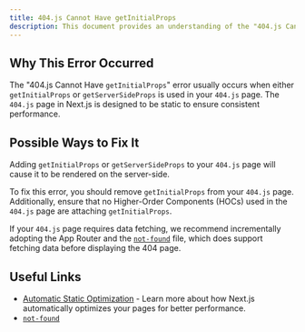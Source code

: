 ```yaml
---
title: 404.js Cannot Have getInitialProps
description: This document provides an understanding of the "404.js Cannot Have getInitialProps" error in Next.js and offers solutions to fix it.
---
```


## Why This Error Occurred

The "404.js Cannot Have `getInitialProps`" error usually occurs when either `getInitialProps` or `getServerSideProps` is used in your `404.js` page. The `404.js` page in Next.js is designed to be static to ensure consistent performance.

## Possible Ways to Fix It

Adding `getInitialProps` or `getServerSideProps` to your `404.js` page will cause it to be rendered on the server-side.

To fix this error, you should remove `getInitialProps` from your `404.js` page. Additionally, ensure that no Higher-Order Components (HOCs) used in the `404.js` page are attaching `getInitialProps`.

If your `404.js` page requires data fetching, we recommend incrementally adopting the App Router and the [`not-found`](/docs/app/api-reference/file-conventions/not-found) file, which does support fetching data before displaying the 404 page.

## Useful Links

- [Automatic Static Optimization](/docs/pages/building-your-application/rendering/automatic-static-optimization) - Learn more about how Next.js automatically optimizes your pages for better performance.
- [`not-found`](/docs/app/api-reference/file-conventions/not-found)
